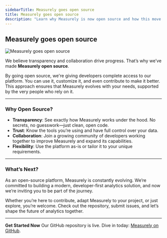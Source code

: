 ```yaml
---
sidebarTitle: Measurely goes open source
title: Measurely goes open source
description: "Learn why Measurely is now open source and how this move empowers developers to innovate, collaborate, and trust the platform."
---
```


## Measurely goes open source

![Measurely goes open source](../_covers/blog-3.png)

We believe transparency and collaboration drive progress. That’s why we’ve made **Measurely open source**.

By going open source, we're giving developers complete access to our platform. You can use it, customize it, and even contribute to make it better. This approach ensures that Measurely evolves with your needs, supported by the very people who rely on it.

---

### Why Open Source?

- **Transparency**: See exactly how Measurely works under the hood. No secrets, no guesswork—just clean, open code.
- **Trust**: Know the tools you’re using and have full control over your data.
- **Collaboration**: Join a growing community of developers working together to improve Measurely and expand its capabilities.
- **Flexibility**: Use the platform as-is or tailor it to your unique requirements.

---

### What’s Next?

As an open-source platform, Measurely is constantly evolving. We’re committed to building a modern, developer-first analytics solution, and now we’re inviting you to be part of the journey.

Whether you’re here to contribute, adapt Measurely to your project, or just explore, you’re welcome. Check out the repository, submit issues, and let’s shape the future of analytics together.

---

**Get Started Now**
Our GitHub repository is live. Dive in today: [Measurely on GitHub](https://github.com/measurely-dev/measurely).
